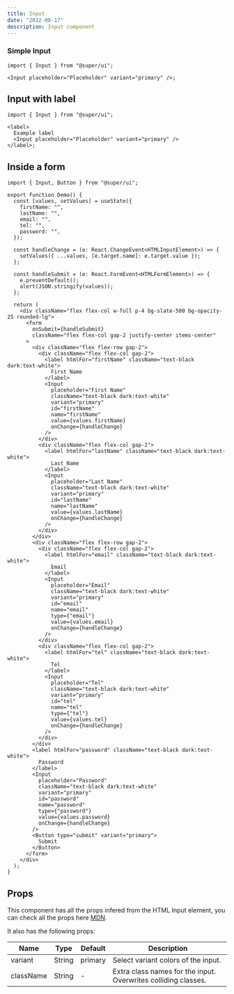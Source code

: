 ```yaml
---
title: Input
date: "2022-08-17"
description: Input component
---
```


### Simple Input

<BasicInput />

```tsx
import { Input } from "@super/ui";

<Input placeholder="Placeholder" variant="primary" />;
```

## Input with label

<InputWithLabel />

```tsx
import { Input } from "@super/ui";

<label>
  Example label
  <Input placeholder="Placeholder" variant="primary" />
</label>;
```

## Inside a form

<InForm />

```tsx
import { Input, Button } from "@super/ui";

export function Demo() {
  const [values, setValues] = useState({
    firstName: "",
    lastName: "",
    email: "",
    tel: "",
    password: "",
  });

  const handleChange = (e: React.ChangeEvent<HTMLInputElement>) => {
    setValues({ ...values, [e.target.name]: e.target.value });
  };

  const handleSubmit = (e: React.FormEvent<HTMLFormElement>) => {
    e.preventDefault();
    alert(JSON.stringify(values));
  };

  return (
    <div className="flex flex-col w-full p-4 bg-slate-500 bg-opacity-25 rounded-lg">
      <form
        onSubmit={handleSubmit}
        className="flex flex-col gap-2 justify-center items-center"
      >
        <div className="flex flex-row gap-2">
          <div className="flex flex-col gap-2">
            <label htmlFor="firstName" className="text-black dark:text-white">
              First Name
            </label>
            <Input
              placeholder="First Name"
              className="text-black dark:text-white"
              variant="primary"
              id="firstName"
              name="firstName"
              value={values.firstName}
              onChange={handleChange}
            />
          </div>
          <div className="flex flex-col gap-2">
            <label htmlFor="lastName" className="text-black dark:text-white">
              Last Name
            </label>
            <Input
              placeholder="Last Name"
              className="text-black dark:text-white"
              variant="primary"
              id="lastName"
              name="lastName"
              value={values.lastName}
              onChange={handleChange}
            />
          </div>
        </div>
        <div className="flex flex-row gap-2">
          <div className="flex flex-col gap-2">
            <label htmlFor="email" className="text-black dark:text-white">
              Email
            </label>
            <Input
              placeholder="Email"
              className="text-black dark:text-white"
              variant="primary"
              id="email"
              name="email"
              type={"email"}
              value={values.email}
              onChange={handleChange}
            />
          </div>
          <div className="flex flex-col gap-2">
            <label htmlFor="tel" className="text-black dark:text-white">
              Tel
            </label>
            <Input
              placeholder="Tel"
              className="text-black dark:text-white"
              variant="primary"
              id="tel"
              name="tel"
              type={"tel"}
              value={values.tel}
              onChange={handleChange}
            />
          </div>
        </div>
        <label htmlFor="password" className="text-black dark:text-white">
          Password
        </label>
        <Input
          placeholder="Password"
          className="text-black dark:text-white"
          variant="primary"
          id="password"
          name="password"
          type={"password"}
          value={values.password}
          onChange={handleChange}
        />
        <Button type="submit" variant="primary">
          Submit
        </Button>
      </form>
    </div>
  );
}
```

## Props

This component has all the props infered from the HTML Input element, you can check all the props here [MDN](https://developer.mozilla.org/en/docs/Web/HTML/Element/input).

It also has the following props:

| Name      | Type   | Default | Description                                                    |
| --------- | ------ | ------- | -------------------------------------------------------------- |
| variant   | String | primary | Select variant colors of the input.                            |
| className | String | -       | Extra class names for the input. Overwrites colliding classes. |
